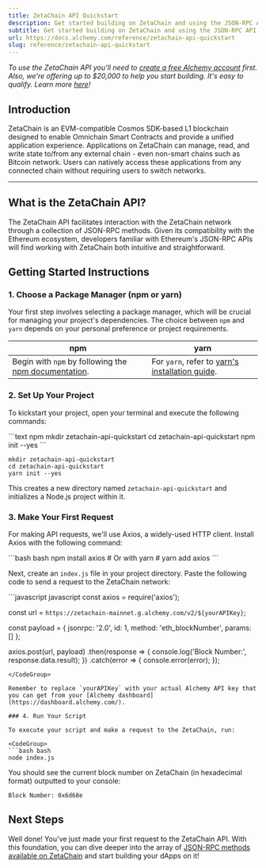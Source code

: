 ```yaml
---
title: ZetaChain API Quickstart
description: Get started building on ZetaChain and using the JSON-RPC API
subtitle: Get started building on ZetaChain and using the JSON-RPC API
url: https://docs.alchemy.com/reference/zetachain-api-quickstart
slug: reference/zetachain-api-quickstart
---
```


*To use the ZetaChain API you'll need to [create a free Alchemy account](https://dashboard.alchemy.com/signup/?a=summer) first. Also, we're offering up to $20,000 to help you start building. It's easy to qualify. Learn more [here](https://www.alchemy.com/summer-of-chains-build-and-save)!*

## Introduction

ZetaChain is an EVM-compatible Cosmos SDK-based L1 blockchain designed to enable Omnichain Smart Contracts and provide a unified application experience. Applications on ZetaChain can manage, read, and write state to/from any external chain - even non-smart chains such as Bitcoin network. Users can natively access these applications from any connected chain without requiring users to switch networks.

***

## What is the ZetaChain API?

The ZetaChain API facilitates interaction with the ZetaChain network through a collection of JSON-RPC methods. Given its compatibility with the Ethereum ecosystem, developers familiar with Ethereum's JSON-RPC APIs will find working with ZetaChain both intuitive and straightforward.

## Getting Started Instructions

### 1. Choose a Package Manager (npm or yarn)

Your first step involves selecting a package manager, which will be crucial for managing your project's dependencies. The choice between `npm` and `yarn` depends on your personal preference or project requirements.

| npm                                                                                                                       | yarn                                                                                                |
| ------------------------------------------------------------------------------------------------------------------------- | --------------------------------------------------------------------------------------------------- |
| Begin with `npm` by following the [npm documentation](https://docs.npmjs.com/downloading-and-installing-node-js-and-npm). | For `yarn`, refer to [yarn's installation guide](https://classic.yarnpkg.com/lang/en/docs/install). |

### 2. Set Up Your Project

To kickstart your project, open your terminal and execute the following commands:

<CodeGroup>
  ```text npm
  mkdir zetachain-api-quickstart
  cd zetachain-api-quickstart
  npm init --yes
  ```

  ```text yarn
  mkdir zetachain-api-quickstart
  cd zetachain-api-quickstart
  yarn init --yes
  ```
</CodeGroup>

This creates a new directory named `zetachain-api-quickstart` and initializes a Node.js project within it.

### 3. Make Your First Request

For making API requests, we'll use Axios, a widely-used HTTP client. Install Axios with the following command:

<CodeGroup>
  ```bash bash
  npm install axios
  # Or with yarn
  # yarn add axios
  ```
</CodeGroup>

Next, create an `index.js` file in your project directory. Paste the following code to send a request to the ZetaChain network:

<CodeGroup>
  ```javascript javascript
  const axios = require('axios');

  const url = `https://zetachain-mainnet.g.alchemy.com/v2/${yourAPIKey}`;

  const payload = {
    jsonrpc: '2.0',
    id: 1,
    method: 'eth_blockNumber',
    params: []
  };

  axios.post(url, payload)
    .then(response => {
      console.log('Block Number:', response.data.result);
    })
    .catch(error => {
      console.error(error);
    });
  ```
</CodeGroup>

Remember to replace `yourAPIKey` with your actual Alchemy API key that you can get from your [Alchemy dashboard](https://dashboard.alchemy.com/).

### 4. Run Your Script

To execute your script and make a request to the ZetaChain, run:

<CodeGroup>
  ```bash bash
  node index.js
  ```
</CodeGroup>

You should see the current block number on ZetaChain (in hexadecimal format) outputted to your console:

```text
Block Number: 0x6d68e
```

## Next Steps

Well done! You've just made your first request to the ZetaChain API. With this foundation, you can dive deeper into the array of [JSON-RPC methods available on ZetaChain](/reference/zetachain-api-endpoints) and start building your dApps on it!
